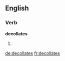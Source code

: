 
==English==

===Verb===
'''decollates'''

# {{third-person singular of|decollate}}

[[de:decollates]]
[[fr:decollates]]